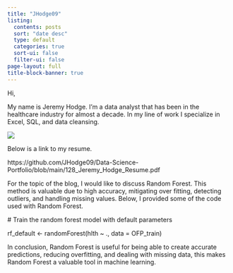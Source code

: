 ---
title: "JHodge09"
listing:
  contents: posts
  sort: "date desc"
  type: default
  categories: true
  sort-ui: false
  filter-ui: false
page-layout: full
title-block-banner: true
---

Hi,

My name is Jeremy Hodge. I'm a data analyst that has been in the healthcare industry for almost a decade. In my line of work I specialize in Excel, SQL, and data cleansing.

![](images/image-1750444454.png)

Below is a link to my resume.

https://github.com/JHodge09/Data-Science-Portfolio/blob/main/128_Jeremy_Hodge_Resume.pdf

For the topic of the blog, I would like to discuss Random Forest. This method is valuable due to high accuracy, mitigating over fitting, detecting outliers, and handling missing values. Below, I provided some of the code used with Random Forest.

\# Train the random forest model with default parameters

rf_default \<- randomForest(hlth \~ ., data = OFP_train)

In conclusion, Random Forest is useful for being able to create accurate predictions, reducing overfitting, and dealing with missing data, this makes Random Forest a valuable tool in machine learning.
